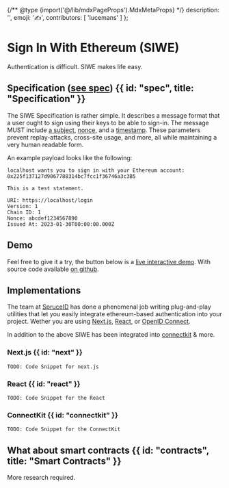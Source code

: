 {/** @type {import('@/lib/mdxPageProps').MdxMetaProps} */}
    description: '',
    emoji: '✍️',
    contributors: [
        'lucemans'
    ]
};

# Sign In With Ethereum (SIWE)

Authentication is difficult. SIWE makes life easy.

## Specification ([see spec](todo-link)) {{ id: "spec", title: "Specification" }}

The SIWE Specification is rather simple. It describes a message format that a user ought to sign using their keys to be able to sign-in.
The message MUST include [a subject](todo-link), [nonce](todo-link), and a [timestamp](todo-link). These parameters prevent replay-attacks, cross-site usage, and more, all while maintaining a very human readable form.

An example payload looks like the following:

```
localhost wants you to sign in with your Ethereum account:
0x225f137127d9067788314bc7fcc1f36746a3c3B5

This is a test statement.

URI: https://localhost/login
Version: 1
Chain ID: 1
Nonce: abcdef1234567890
Issued At: 2023-01-30T00:00:00.000Z
```

## Demo

Feel free to give it a try, the button below is a [live interactive demo](todo-link). With source code available [on github](todo-link).

<LiveDemo id="siwe" />

## Implementations

The team at [SpruceID](https://login.xyz) has done a phenomenal job writing plug-and-play utilities that let you easily integrate ethereum-based authentication into your project.
Wether you are using [Next.js](todo-link), [React](todo-link), or [OpenID Connect](todo-link).

In addition to the above SIWE has been integrated into [connectkit](todo-link) & more.

### Next.js {{ id: "next" }}

<CodeGroup title="SIWE in Next.js">

```tsx {{ title: 'Wagmi (React)', language: 'tsx' }}
TODO: Code Snippet for next.js
```

</CodeGroup>

### React {{ id: "react" }}

<CodeGroup title="SIWE in React">

```tsx {{ title: 'Wagmi (React)', language: 'tsx' }}
TODO: Code Snippet for the React
```

</CodeGroup>

### ConnectKit {{ id: "connectkit" }}

<CodeGroup title="SIWE Using ConnectKit">

```tsx {{ title: 'Wagmi (React)', language: 'tsx' }}
TODO: Code Snippet for the ConnectKit
```

</CodeGroup>

## What about smart contracts {{ id: "contracts", title: "Smart Contracts" }}

More research required.
